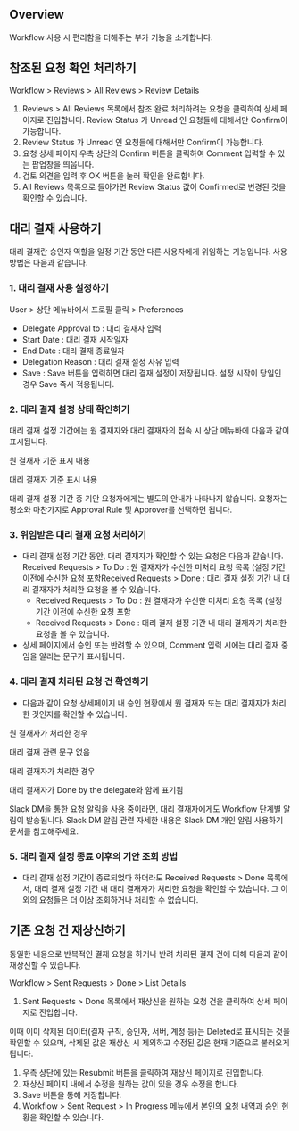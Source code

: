 ## Overview
Workflow 사용 시 편리함을 더해주는 부가 기능을 소개합니다.

## 참조된 요청 확인 처리하기
Workflow &gt; Reviews &gt; All Reviews &gt; Review Details

1. Reviews > All Reviews 목록에서 참조 완료 처리하려는 요청을 클릭하여 상세 페이지로 진입합니다. Review Status 가 Unread 인 요청들에 대해서만 Confirm이 가능합니다.
  1. Review Status 가 Unread 인 요청들에 대해서만 Confirm이 가능합니다.
2. 요청 상세 페이지 우측 상단의 Confirm 버튼을 클릭하여 Comment 입력할 수 있는 팝업창을 띄웁니다.
3. 검토 의견을 입력 후 OK 버튼을 눌러 확인을 완료합니다.
4. All Reviews 목록으로 돌아가면 Review Status 값이 Confirmed로 변경된 것을 확인할 수 있습니다.

## 대리 결재 사용하기
대리 결재란 승인자 역할을 일정 기간 동안 다른 사용자에게 위임하는 기능입니다. 사용 방법은 다음과 같습니다.

### 1. 대리 결재 사용 설정하기
User &gt; 상단 메뉴바에서 프로필 클릭 &gt; Preferences

* Delegate Approval to : 대리 결재자 입력
* Start Date : 대리 결재 시작일자
* End Date : 대리 결재 종료일자
* Delegation Reason : 대리 결재 설정 사유 입력
* Save : Save 버튼을 입력하면 대리 결재 설정이 저장됩니다. 설정 시작이 당일인 경우 Save 즉시 적용됩니다.

### 2. 대리 결재 설정 상태 확인하기
대리 결재 설정 기간에는 원 결재자와 대리 결재자의 접속 시 상단 메뉴바에 다음과 같이 표시됩니다.

원 결재자 기준 표시 내용

대리 결재자 기준 표시 내용

대리 결재 설정 기간 중 기안 요청자에게는 별도의 안내가 나타나지 않습니다. 요청자는 평소와 마찬가지로 Approval Rule 및 Approver를 선택하면 됩니다.

### 3. 위임받은 대리 결재 요청 처리하기
* 대리 결재 설정 기간 동안, 대리 결재자가 확인할 수 있는 요청은 다음과 같습니다. Received Requests > To Do : 원 결재자가 수신한 미처리 요청 목록 (설정 기간 이전에 수신한 요청 포함Received Requests > Done : 대리 결재 설정 기간 내 대리 결재자가 처리한 요청을 볼 수 있습니다.
  * Received Requests > To Do : 원 결재자가 수신한 미처리 요청 목록 (설정 기간 이전에 수신한 요청 포함
  * Received Requests > Done : 대리 결재 설정 기간 내 대리 결재자가 처리한 요청을 볼 수 있습니다.
* 상세 페이지에서 승인 또는 반려할 수 있으며, Comment 입력 시에는 대리 결재 중임을 알리는 문구가 표시됩니다.

### 4. 대리 결재 처리된 요청 건 확인하기
* 다음과 같이 요청 상세페이지 내 승인 현황에서 원 결재자 또는 대리 결재자가 처리한 것인지를 확인할 수 있습니다.

원 결재자가 처리한 경우

대리 결재 관련 문구 없음

대리 결재자가 처리한 경우

대리 결재자가 Done by the delegate와 함께 표기됨

Slack DM을 통한 요청 알림을 사용 중이라면, 대리 결재자에게도 Workflow 단계별 알림이 발송됩니다. Slack DM 알림 관련 자세한 내용은 Slack DM 개인 알림 사용하기 문서를 참고해주세요.

### 5. 대리 결재 설정 종료 이후의 기안 조회 방법
* 대리 결재 설정 기간이 종료되었다 하더라도 Received Requests > Done 목록에서, 대리 결재 설정 기간 내 대리 결재자가 처리한 요청을 확인할 수 있습니다. 그 이외의 요청들은 더 이상 조회하거나 처리할 수 없습니다.

## 기존 요청 건 재상신하기
동일한 내용으로 반복적인 결재 요청을 하거나 반려 처리된 결재 건에 대해 다음과 같이 재상신할 수 있습니다.

Workflow &gt; Sent Requests &gt; Done &gt; List Details

1. Sent Requests > Done 목록에서 재상신을 원하는 요청 건을 클릭하여 상세 페이지로 진입합니다.

이때 이미 삭제된 데이터(결재 규칙, 승인자, 서버, 계정 등)는 Deleted로 표시되는 것을 확인할 수 있으며, 삭제된 값은 재상신 시 제외하고 수정된 값은 현재 기준으로 불러오게 됩니다.

1. 우측 상단에 있는 Resubmit 버튼을 클릭하여 재상신 페이지로 진입합니다.
2. 재상신 페이지 내에서 수정을 원하는 값이 있을 경우 수정을 합니다.
3. Save 버튼을 통해 저장합니다.
4. Workflow > Sent Request > In Progress 메뉴에서 본인의 요청 내역과 승인 현황을 확인할 수 있습니다.
